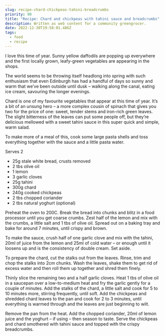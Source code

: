 ```yaml
---
slug: recipe-chard-chickpeas-tahini-breadcrumbs
priority: 90
title: "Recipe: Chard and chickpeas with tahini sauce and breadcrumbs"
description: Written as web content for a community greengrocer.
date: 2022-12-30T19:58:01.486Z
tags:
  - food
  - recipe
---
```

I love this time of year. Sunny yellow daffodils are popping up everywhere and the first locally grown, leafy-green vegetables are appearing in the shops. 

The world seems to be throwing itself headlong into spring with such enthusiasm that even Edinburgh has had a handful of days so sunny and warm that we’ve been outside until dusk – walking along the canal, eating ice cream, savouring the longer evenings. 

Chard is one of my favourite vegetables that appear at this time of year. It’s a bit of an unsung hero – a more complex cousin of spinach that gives you two for the price of one: sweet, tender stems and iron-rich green leaves. The slight bitterness of the leaves can put some people off, but they’re delicious mellowed with a sweet tahini sauce in this super quick and simple, warm salad.

To make more of a meal of this, cook some large pasta shells and toss everything together with the sauce and a little pasta water.

Serves 2 

* 25g stale white bread, crusts removed
* 2 tbs olive oil
* 1 lemon
* 3 garlic cloves 
* 25g tahini
* 300g chard
* 240g cooked chickpeas 
* 2 tbs chopped coriander
* 2 tbs natural yoghurt (optional)

Preheat the oven to 200C. Break the bread into chunks and blitz in a food processor until you get coarse crumbs. Zest half of the lemon and mix with the crumbs, a little salt and 1 tbs of olive oil. Spread out on a baking tray and bake for around 7 minutes, until crispy and brown. 

To make the sauce, crush half of one garlic clove and mix with the tahini, 20ml of juice from the lemon and 25ml of cold water – or enough until it loosens up and is the consistency of double cream. Set aside.

To prepare the chard, cut the stalks out from the leaves. Rinse, trim and chop the stalks into 2cm chunks. Wash the leaves, shake them to get rid of excess water and then roll them up together and shred them finely.

Thinly slice the remaining two and a half garlic cloves. Heat 1 tbs of olive oil in a saucepan over a low-to-medium heat and fry the garlic gently for a couple of minutes. Add the stalks of the chard, a little salt and cook for 5 to 10 minutes more, stirring frequently, until soft. Add the chickpeas and shredded chard leaves to the pan and cook for 2 to 3 minutes, until everything is warmed through and the leaves are just beginning to wilt.

Remove the pan from the heat. Add the chopped coriander, 20ml of lemon juice and the yoghurt – if using – then season to taste. Serve the chickpeas and chard smothered with tahini sauce and topped with the crispy breadcrumbs.